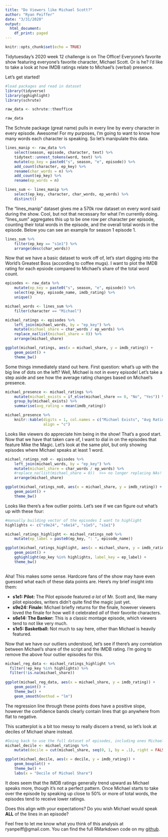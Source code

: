```yaml
---
title: "Do Viewers like Michael Scott?"
author: "Ryan Peiffer"
date: "3/31/2020"
output:
  html_document:
    df_print: paged
---
```


```r
knitr::opts_chunk$set(echo = TRUE)
```

Tidytuesday's 2020 week 12 challenge is on The Office! Everyone's favorite show
featuring everyone's favorite character, Michael Scott. Or is he? I'd like to 
take a look at how IMDB ratings relate to Michael's (verbal) presence.

Let's get started!

```r
#load packages and read in dataset
library(tidyverse)
library(gghighlight)
library(schrute)

raw_data <- schrute::theoffice

raw_data
```

The Schrute package (great name) pulls in every line by every character in 
every episode. Awesome! For my purposes, I'm going to want to know how many
words each character is speaking. So let's manipulate this data.

```r
lines_manip <- raw_data %>%
    select(season, episode, character, text) %>%
    tidytext::unnest_tokens(word, text) %>%
    mutate(ep_key = paste0("s", season, "e", episode)) %>%
    add_count(character, ep_key) %>%
    rename(char_words = n) %>%
    add_count(ep_key) %>%
    rename(ep_words = n)

lines_sum <- lines_manip %>%
    select(ep_key, character, char_words, ep_words) %>%
    distinct()
```

The "lines_manip" dataset gives me a 570k row dataset on every word said during
the show. Cool, but not that necessary for what I'm currently doing. "lines_sum"
aggregates this up to be one row per character per episode, counting their
total words in the episode, and the overall total words in the episode. Below you
can see an example for season 1 episode 1.

```r
lines_sum %>%
    filter(ep_key == "s1e1") %>%
    arrange(desc(char_words)) 
```


Now that we have a basic dataset to work off of, let's start digging into the
World's Greatest Boss (according to coffee mugs). I want to plot the IMDB rating
for each epsiode compared to Michael's share of the total word count.

```r
episodes <- raw_data %>%
    mutate(ep_key = paste0("s", season, "e", episode)) %>%
    select(ep_key, episode_name, imdb_rating) %>%
    unique()

michael_words <- lines_sum %>%
    filter(character == "Michael") 

michael_ratings <- episodes %>%
    left_join(michael_words, by = "ep_key") %>%
    mutate(michael_share = char_words / ep_words) %>%
    replace_na(list(michael_share = 0)) %>%
    arrange(michael_share)

ggplot(michael_ratings, aes(x = michael_share, y = imdb_rating)) +
    geom_point() +
    theme_bw()
```

Some things immediately stand out here. First question: what's up with the big
line of dots on the left? Well, Michael is not in every episode! Let's take a step
aside and see how the average rating changes based on Michael's presence.

```r
michael_presence <- michael_ratings %>%
    mutate(michael_exists = if_else(michael_share == 0, "No", "Yes")) %>%
    group_by(michael_exists) %>%
    summarise(avg_rating = mean(imdb_rating))

michael_presence %>%
    knitr::kable(digits = 1, col.names = c("Michael Exists", "Avg Rating"),
                 align = "c")
```

Looks like viewers do appreciate him being in the show! That's a good start.
Now that we have that taken care of, I want to dial in on the episodes that feature
Mike the Magic. Let's look at the same plot, but only showing episodes where Michael
speaks at least 1 word.

```r
michael_ratings_no0 <- episodes %>%
    left_join(michael_words, by = "ep_key") %>%
    mutate(michael_share = char_words / ep_words) %>%
    #replace_na(list(michael_share = 0))  >>> no longer replacing NAs!
    arrange(michael_share)

ggplot(michael_ratings_no0, aes(x = michael_share, y = imdb_rating)) +
    geom_point() +
    theme_bw()
```

Looks like there's a few outlier points. Let's see if we can figure out what's
up with these four:

```r
#manually building vector of the episodes I want to highlight
highlights <- c("s9e24", "s6e14", "s1e5", "s1e1")

michael_ratings_highlight <- michael_ratings_no0 %>%
    mutate(ep_label = paste0(ep_key, ": ", episode_name))

ggplot(michael_ratings_highlight, aes(x = michael_share, y = imdb_rating)) +
    geom_point() +
    gghighlight(ep_key %in% highlights, label_key = ep_label) +
    theme_bw()
    
```

Aha! This makes some sense. Hardcore fans of the show may have even guessed what
each of these data points are. Here's my brief insight into them:  

* **s1e1: Pilot:** The Pilot episode featured *a lot* of Mr. Scott and, like many pilot episodes, writers didn't quite find the magic just yet.  
* **s9e24: Finale:** Michael briefly returns for the finale, however viewers loved the finale for how well it celebrated *all* of their favorite characters.   
* **s6e14: The Banker:** This is a classic montage episode, which viewers tend to not like very much.  
* **s1e5: Basketball:** Not much to say here, other than Michael is heavily featured.

Now that we have our outliers understood, let's see if there's any correlation between Michael's share of the script and the IMDB rating. I'm going to remove the above four outlier episodes for this.

```r
michael_reg_data <- michael_ratings_highlight %>%
  filter(!ep_key %in% highlights) %>%
  filter(!is.na(michael_share))
  
ggplot(michael_reg_data, aes(x = michael_share, y = imdb_rating)) +
    geom_point() +
    theme_bw() +
    geom_smooth(method = "lm") 

```

The regression line through these points does have a positive slope, however 
the confidence bands clearly contain lines that go anywhere from flat to negative.

This scatterplot is a bit too messy to really discern a trend, so let's look
at deciles of Michael share instead.

```r
#Going back to use the full dataset of episodes, including ones Michael isn't in
michael_decile <- michael_ratings %>%
    mutate(decile = cut(michael_share, seq(0, 1, by = .1), right = FALSE))

ggplot(michael_decile, aes(x = decile, y = imdb_rating)) +
    geom_boxplot() +
    theme_bw() +
    labs(x = "Decile of Michael Share")

```

It does seem that the IMDB ratings generally trend upward as Michael speaks more,
though it's not a perfect pattern. Once Michael starts to take over the episode by
speaking up close to 50% or more of total words, the episodes tend to receive lower
ratings.

Does this align with your expectations? Do you wish Michael would
speak **ALL** of the lines in an episode?

Feel free to let me know what you think of this analysis at ryanpeiff@gmail.com.
You can find the full RMarkdown code on my [github](https://github.com/ryanpeiffer/tidytuesday/blob/master/2020_12_The_Office.Rmd).

